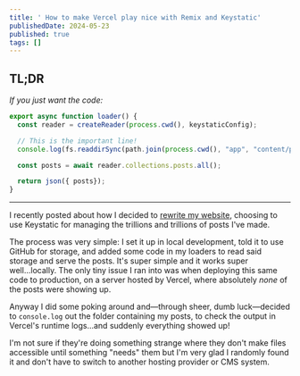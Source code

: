 ```yaml
---
title: ' How to make Vercel play nice with Remix and Keystatic'
publishedDate: 2024-05-23
published: true
tags: []
---
```

## TL;DR

*If you just want the code:*

```typescript
export async function loader() {
  const reader = createReader(process.cwd(), keystaticConfig);

  // This is the important line!
  console.log(fs.readdirSync(path.join(process.cwd(), "app", "content/posts")));

  const posts = await reader.collections.posts.all();

  return json({ posts});
}
```

---

I recently posted about how I decided to [rewrite my website](https://benslv.dev/posts/rewriting-my-website), choosing to use Keystatic for managing the trillions and trillions of posts I've made.&#x20;

The process was very simple: I set it up in local development, told it to use GitHub for storage, and added some code in my loaders to read said storage and serve the posts. It's super simple and it works super well...locally. The only tiny issue I ran into was when deploying this same code to production, on a server hosted by Vercel, where absolutely *none* of the posts were showing up.

Anyway I did some poking around and—through sheer, dumb luck—decided to `console.log` out the folder containing my posts, to check the output in Vercel's runtime logs...and suddenly everything showed up!

I'm not sure if they're doing something strange where they don't make files accessible until something "needs" them but I'm very glad I randomly found it and don't have to switch to another hosting provider or CMS system.
